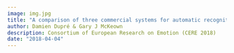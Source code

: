 ```yaml
---
image: img.jpg
title: "A comparison of three commercial systems for automatic recognition of spontaneous facial expressions"
author: Damien Dupré & Gary J McKeown
description: Consortium of European Research on Emotion (CERE 2018)
date: "2018-04-04"
---
```

